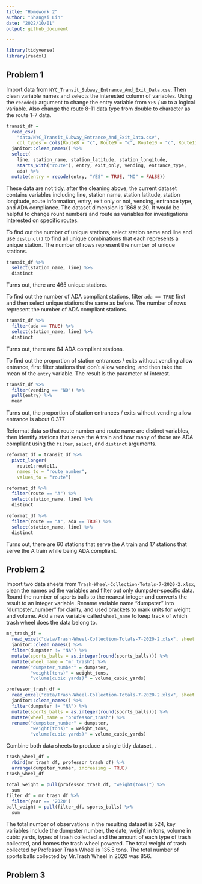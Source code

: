 ```yaml
---
title: "Homework 2"
author: "Shangsi Lin"
date: "2022/10/01"
output: github_document

---
```


```r
library(tidyverse)
library(readxl)
```

## Problem 1

Import data from `NYC_Transit_Subway_Entrance_And_Exit_Data.csv`. Then clean variable names and selects the interested column of variables. Using the `recode()` argument to change the entry variable from `YES` / `NO` to a logical variable. Also change the route 8-11 data type from double to character as the route 1-7 data.

```r
transit_df = 
  read_csv(
    "data/NYC_Transit_Subway_Entrance_And_Exit_Data.csv",
    col_types = cols(Route8 = "c", Route9 = "c", Route10 = "c", Route11 = "c")) %>% 
  janitor::clean_names() %>% 
  select(
    line, station_name, station_latitude, station_longitude, 
    starts_with("route"), entry, exit_only, vending, entrance_type, 
    ada) %>% 
  mutate(entry = recode(entry, "YES" = TRUE, "NO" = FALSE))
```

These data are not tidy, after the cleaning above, the current dataset contains variables including line, station name, station latitude, station longitude, route information, entry, exit only or not, vending, entrance type, and ADA compliance. The dataset dimension is 1868 x 20. It would be helpful to change rount numbers and route as variables for investigations interested on specific routes.

To find out the number of unique stations, select station name and line and use `distinct()` to find all unique combinations that each represents a unique station. The number of rows represent the number of unique stations.

```r
transit_df %>% 
  select(station_name, line) %>% 
  distinct
```

Turns out, there are 465 unique stations.

To find out the number of ADA compliant stations, filter `ada == TRUE` first and then select unique stations the same as before. The number of rows represent the number of ADA compliant stations.

```r
transit_df %>% 
  filter(ada == TRUE) %>% 
  select(station_name, line) %>% 
  distinct
```

Turns out, there are 84 ADA compliant stations.

To find out the proportion of station entrances / exits without vending allow entrance, first filter stations that don't allow vending, and then take the mean of the `entry` variable. The result is the parameter of interest.

```r
transit_df %>% 
  filter(vending == "NO") %>% 
  pull(entry) %>% 
  mean
```

Turns out, the proportion of station entrances / exits without vending allow entrance is about 0.377

Reformat data so that route number and route name are distinct variables, then identify stations that serve the A train and how many of those are ADA compliant using the `filter`, `select`, and `distinct` arguments.

```r
reformat_df = transit_df %>% 
  pivot_longer(
    route1:route11,
    names_to = "route_number",
    values_to = "route") 

reformat_df %>%   
  filter(route == "A") %>% 
  select(station_name, line) %>% 
  distinct

reformat_df %>% 
  filter(route == "A", ada == TRUE) %>% 
  select(station_name, line) %>% 
  distinct
```

Turns out, there are 60 stations that serve the A train and 17 stations that serve the A train while being ADA compliant.

## Problem 2

Import two data sheets from `Trash-Wheel-Collection-Totals-7-2020-2.xlsx`, clean the names od the variables and filter out only dumpster-specific data. Round the number of sports balls to the nearest integer and converts the result to an integer variable. Rename variable name "dumpster" into "dumpster_number" for clarity, and used brackets to mark units for weight and volume. Add a new variable called `wheel_name` to keep track of which trash wheel does the data belong to.

```r
mr_trash_df = 
  read_excel("data/Trash-Wheel-Collection-Totals-7-2020-2.xlsx", sheet = 1, range = "A2:N534") %>% 
  janitor::clean_names() %>% 
  filter(dumpster != "NA") %>% 
  mutate(sports_balls = as.integer(round(sports_balls))) %>% 
  mutate(wheel_name = "mr_trash") %>% 
  rename("dumpster_number" = dumpster,
         "weight(tons)" = weight_tons,
         "volume(cubic yards)" = volume_cubic_yards)

professor_trash_df = 
  read_excel("data/Trash-Wheel-Collection-Totals-7-2020-2.xlsx", sheet = 2, range = "A2:N116") %>%
  janitor::clean_names() %>% 
  filter(dumpster != "NA") %>% 
  mutate(sports_balls = as.integer(round(sports_balls))) %>% 
  mutate(wheel_name = "professor_trash") %>% 
  rename("dumpster_number" = dumpster,
         "weight(tons)" = weight_tons,
         "volume(cubic yards)" = volume_cubic_yards)
```

Combine both data sheets to produce a single tidy dataset, .

```r
trash_wheel_df = 
  rbind(mr_trash_df, professor_trash_df) %>% 
  arrange(dumpster_number, increasing = TRUE)
trash_wheel_df
```

```r
total_weight = pull(professor_trash_df, "weight(tons)") %>% 
  sum
filter_df = mr_trash_df %>% 
  filter(year == '2020') 
ball_weight = pull(filter_df, sports_balls) %>% 
  sum
```

The total number of observations in the resulting dataset is 524, key variables include the dumpster number, the date, weight in tons, volume in cubic yards, types of trash collected and the amount of each type of trash collected, and homes the trash wheel powered. The total weight of trash collected by Professor Trash Wheel is 135.5 tons. The total number of sports balls collected by Mr.Trash Wheel in 2020 was 856.

## Problem 3
